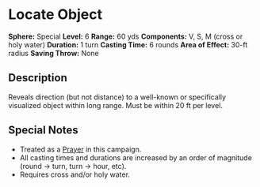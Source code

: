 = Locate Object =
'''Sphere:''' Special  
'''Level:''' 6  
'''Range:''' 60 yds  
'''Components:''' V, S, M (cross or holy water)  
'''Duration:''' 1 turn  
'''Casting Time:''' 6 rounds  
'''Area of Effect:''' 30-ft radius  
'''Saving Throw:''' None  

== Description ==
Reveals direction (but not distance) to a well-known or specifically visualized object within long range. Must be within 20 ft per level.

== Special Notes ==
* Treated as a [[Prayer]] in this campaign.
* All casting times and durations are increased by an order of magnitude (round → turn, turn → hour, etc).
* Requires cross and/or holy water.
